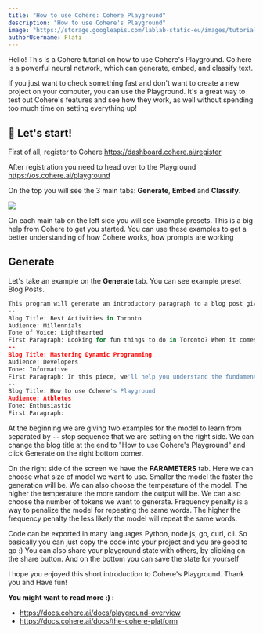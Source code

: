 ```yaml
---
title: "How to use Cohere: Cohere Playground"
description: "How to use Cohere's Playground"
image: "https://storage.googleapis.com/lablab-static-eu/images/tutorials/cohere_playground_thumb%20(1).png"
authorUsername: Flafi
---
```


Hello! This is a Cohere tutorial on how to use Cohere's Playground. Co:here is a powerful neural network, which can generate, embed, and classify text.

If you just want to check something fast and don't want to create a new project on your computer, you can use the Playground. It's a great way to test out Cohere's features and see how they work, as well without spending too much time on setting everything up!


## 🚀 Let's start!

First of all, register to Cohere https://dashboard.cohere.ai/register

After registration you need to head over to the Playground https://os.cohere.ai/playground

On the top you will see the 3 main tabs: **Generate**, **Embed** and **Classify**.


<Img src="https://storage.googleapis.com/lablab-static-eu/images/tutorials/cohere_playground.jpeg" />

On each main tab on the left side you will see Example presets. This is a big help from Cohere to get you started. You can use these examples to get a better understanding of how Cohere works, how prompts are working


## Generate

Let's take an example on the **Generate** tab. You can see example preset Blog Posts.


```python
This program will generate an introductory paragraph to a blog post given a blog title, audience, and tone of voice.
--
Blog Title: Best Activities in Toronto
Audience: Millennials
Tone of Voice: Lighthearted
First Paragraph: Looking for fun things to do in Toronto? When it comes to exploring Canada's largest city, there's an ever-evolving set of activities to choose from. Whether you're looking to visit a local museum or sample the city's varied cuisine, there is plenty to fill any itinerary. In this blog post, I'll share some of my favorite recommendations
--
Blog Title: Mastering Dynamic Programming
Audience: Developers
Tone: Informative
First Paragraph: In this piece, we'll help you understand the fundamentals of dynamic programming, and when to apply this optimization technique. We'll break down bottom-up and top-down approaches to solve dynamic programming problems.
--
Blog Title: How to use Cohere's Playground
Audience: Athletes
Tone: Enthusiastic
First Paragraph:
```
At the beginning we are giving two examples for the model to learn from separated by `--` stop sequence that we are setting on the right side.
We can change the blog title at the end to "How to use Cohere's Playground" and click Generate on the right bottom corner.


On the right side of the screen we have the **PARAMETERS** tab. Here we can choose what size of model we want to use. Smaller the model the faster the generation will be.
We can also choose the temperature of the model. The higher the temperature the more random the output will be.
We can also choose the number of tokens we want to generate.
Frequency penalty is a way to penalize the model for repeating the same words. The higher the frequency penalty the less likely the model will repeat the same words.


Code can be exported in many languages Python, node.js, go, curl, cli. So basically you can just copy the code into your project and you are good to go :)
You can also share your playground state with others, by clicking on the share button.
And on the bottom you can save the state for yourself


I hope you enjoyed this short introduction to Cohere's Playground.
Thank you and Have fun!

**You might want to read more :) :**
+ https://docs.cohere.ai/docs/playground-overview
+ https://docs.cohere.ai/docs/the-cohere-platform

